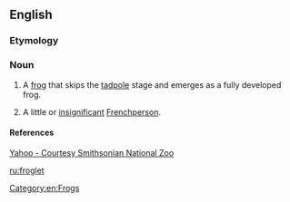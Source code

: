 ==English==

===Etymology===
{{suffix|frog|let|lang=en}}

===Noun===
{{en-noun}}

# A [[frog]] that skips the [[tadpole]] stage and emerges as a fully developed frog.
# {{cx|ethnic slur|lang=en}} A little or [[insignificant]] [[Frenchperson]].

====References====
[http://news.yahoo.com/photo/071130/480/c370b2cf603440a18b15b59211492e91 Yahoo - Courtesy Smithsonian National Zoo]

[[Category:en:Frogs]]

[[ru:froglet]]